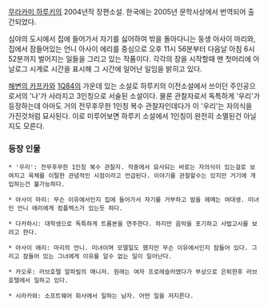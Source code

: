[[무라카미 하루키]]의 2004년작 장편소설. 한국에는 2005년 문학사상에서 번역되어 출간되었다.

심야의 도시에서 집에 들어가서 자기를 싫어하여 밖을 돌아다니는 동생 아사이 마리와, 집에서 잠들어있는 언니 아사이 에리를 중심으로 오후 11시 56분부터 다음날 아침 6시 52분까지 벌어지는 일들을 그리고 있는 작품이다. 각각의 장을 시작할때 맨 첫머리에 아날로그 시계로 시간을 표시해 그 시간에 일어난 일임을 밝히고 있다.

[[해변의 카프카]]와 [[1Q84]]의 가운데 있는 소설로 하루키의 이전소설에서 쓰이던 주인공으로서의 '나'가 사라지고 3인칭으로 서술된 소설이다. 물론 관찰자로서 독특하게 '우리'가 등장하는데 아마도 거의 전무후무한 1인칭 복수 관찰자인데다가 이 '우리'는 자의식을 가진것처럼 묘사된다. 이로 미루어보면 하루키 소설에서 1인칭이 완전히 소멸된건 아닐지도 모른다.

=== 등장 인물 ===

 * '우리': 전무후무한 1인칭 복수 관찰자. 작중에서 묘사되는 바로는 자의식이 있는걸로 보여지고 육체를 이탈한 관념적인 시점이라고 언급된다. 이야기를 관찰할수는 있지만 거기에 개입하는건 불가능하다.

 * 아사이 마리: 무슨 이유에서인지 집에 들어가서 자기를 거부하고 밤을 헤메는 여대생. 미녀인 언니 에리에게 컴플렉스가 있는듯 하다.

 * 다카하시: 대학생으로 독특하게 트롬본을 연주한다. 하지만 음악을 포기하고 사법고시를 보려고 한다.

 * 아사이 에리: 마리의 언니. 미녀이며 모델일도 했지만 무슨 이유에서인지 잠들어 있다. 그리고 잠들어 있는 그녀에게 이유를 알수 없는 일이 일어난다.

 * 카오루: 러브호텔 알파빌의 매니저. 원래는 여자 프로레슬러였다가 부상으로 은퇴한후 러브호텔에서 일하고 있다.

 * 시라카와: 소프트웨어 회사에서 일하는 남자. 어떤 일을 저지른다.
